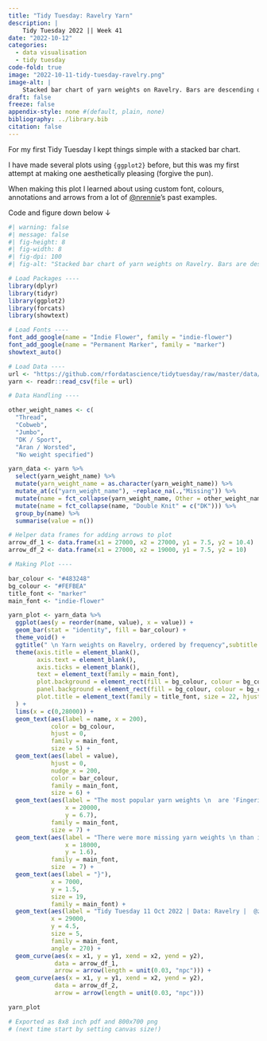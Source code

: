 ```yaml
---
title: "Tidy Tuesday: Ravelry Yarn"
description: |
    Tidy Tuesday 2022 || Week 41
date: "2022-10-12"
categories:
  - data visualisation
  - tidy tuesday
code-fold: true
image: "2022-10-11-tidy-tuesday-ravelry.png"
image-alt: |
    Stacked bar chart of yarn weights on Ravelry. Bars are descending order by their fequency, with yarn-type labels written within the bars and count values to the right of the bars. Annotations indicate that the most popular yarn weights are Fingering and Double Knit, and that there were more missing yarn weights than in all remaining categories combined.
draft: false
freeze: false
appendix-style: none #(default, plain, none)
bibliography: ../library.bib
citation: false
---
```


For my first Tidy Tuesday I kept things simple with a stacked bar chart.

I have made several plots using `{ggplot2}` before, but this was my first attempt at making one aesthetically pleasing (forgive the pun).

When making this plot I learned about using custom font, colours, annotations and arrows from a lot of [\@nrennie](https://twitter.com/nrennie "Nicola Rennie - Twitter")'s past examples.

Code and figure down below ↓

```r
#| warning: false
#| message: false
#| fig-height: 8
#| fig-width: 8
#| fig-dpi: 100
#| fig-alt: "Stacked bar chart of yarn weights on Ravelry. Bars are descending order by their frequency, with yarn-type labels written within the bars and count values to the right of the bars. Annotations indicate that the most popular yarn weights are 'Fingering' and 'Double Knit', and that there were more missing yarn weights than in all remaining categories combined."

# Load Packages ----
library(dplyr)
library(tidyr)
library(ggplot2)
library(forcats)
library(showtext)

# Load Fonts ----
font_add_google(name = "Indie Flower", family = "indie-flower")
font_add_google(name = "Permanent Marker", family = "marker")
showtext_auto()

# Load Data ----
url <- "https://github.com/rfordatascience/tidytuesday/raw/master/data/2022/2022-10-11/yarn.csv"
yarn <- readr::read_csv(file = url)

# Data Handling ----

other_weight_names <- c(
  "Thread",
  "Cobweb",
  "Jumbo",
  "DK / Sport",
  "Aran / Worsted",
  "No weight specified")

yarn_data <- yarn %>%
  select(yarn_weight_name) %>%
  mutate(yarn_weight_name = as.character(yarn_weight_name)) %>%
  mutate_at(c("yarn_weight_name"), ~replace_na(.,"Missing")) %>%
  mutate(name = fct_collapse(yarn_weight_name, Other = other_weight_names)) %>%
  mutate(name = fct_collapse(name, "Double Knit" = c("DK"))) %>%
  group_by(name) %>%
  summarise(value = n())

# Helper data frames for adding arrows to plot
arrow_df_1 <- data.frame(x1 = 27000, x2 = 27000, y1 = 7.5, y2 = 10.4)
arrow_df_2 <- data.frame(x1 = 27000, x2 = 19000, y1 = 7.5, y2 = 10)

# Making Plot ----

bar_colour <- "#483248"
bg_colour <- "#FEFBEA"
title_font <- "marker"
main_font <- "indie-flower"

yarn_plot <- yarn_data %>%
  ggplot(aes(y = reorder(name, value), x = value)) +
  geom_bar(stat = "identity", fill = bar_colour) +
  theme_void() +
  ggtitle(" \n Yarn weights on Ravelry, ordered by frequency",subtitle = " ") +
  theme(axis.title = element_blank(),
        axis.text = element_blank(),
        axis.ticks = element_blank(),
        text = element_text(family = main_font),
        plot.background = element_rect(fill = bg_colour, colour = bg_colour),
        panel.background = element_rect(fill = bg_colour, colour = bg_colour),
        plot.title = element_text(family = title_font, size = 22, hjust = 0.5)
  ) +
  lims(x = c(0,28000)) +
  geom_text(aes(label = name, x = 200),
            color = bg_colour,
            hjust = 0,
            family = main_font,
            size = 5) +
  geom_text(aes(label = value),
            hjust = 0,
            nudge_x = 200,
            color = bar_colour,
            family = main_font,
            size = 6) +
  geom_text(aes(label = "The most popular yarn weights \n  are 'Fingering' and 'Double Knit'",
                x = 20000,
                y = 6.7),
            family = main_font,
            size = 7) +
  geom_text(aes(label = "There were more missing yarn weights \n than in all remaining categories combined",
                x = 18000,
                y = 1.6),
            family = main_font,
            size  = 7) +
  geom_text(aes(label = "}"),
            x = 7000,
            y = 1.5,
            size = 19,
            family = main_font) +
  geom_text(aes(label = "Tidy Tuesday 11 Oct 2022 | Data: Ravelry |  @zakvarty"),
            x = 29000,
            y = 4.5,
            size = 5,
            family = main_font,
            angle = 270) +
  geom_curve(aes(x = x1, y = y1, xend = x2, yend = y2),
             data = arrow_df_1,
             arrow = arrow(length = unit(0.03, "npc"))) +
  geom_curve(aes(x = x1, y = y1, xend = x2, yend = y2),
             data = arrow_df_2,
             arrow = arrow(length = unit(0.03, "npc")))

yarn_plot

# Exported as 8x8 inch pdf and 800x700 png
# (next time start by setting canvas size!)
```
